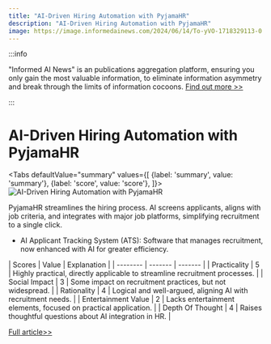 ```yaml
---
title: "AI-Driven Hiring Automation with PyjamaHR"
description: "AI-Driven Hiring Automation with PyjamaHR"
image: https://image.informedainews.com/2024/06/14/To-yVO-1718329113-0.jpg
---
```



:::info

"Informed AI News" is an publications aggregation platform, ensuring you only gain the most valuable information, to eliminate information asymmetry and break through the limits of information cocoons.  [Find out more >>](/)

:::

# AI-Driven Hiring Automation with PyjamaHR


<Tabs
	defaultValue="summary"
	values={[
	{label: 'summary', value: 'summary'},
	{label: 'score', value: 'score'},
]}>
<TabItem value="summary">
<img
  src="https://image.informedainews.com/2024/06/14/To-yVO-1718329113-0.jpg"
  alt="AI-Driven Hiring Automation with PyjamaHR"
/>



PyjamaHR streamlines the hiring process. AI screens applicants, aligns with job criteria, and integrates with major job platforms, simplifying recruitment to a single click.

* AI Applicant Tracking System (ATS): Software that manages recruitment, now enhanced with AI for greater efficiency.
</TabItem>
<TabItem value="score">
	| Scores     | Value   | Explanation |
	| -------- | ------- | ------- |
	| Practicality  | 5    | Highly practical, directly applicable to streamline recruitment processes.    |
	| Social Impact | 3     | Some impact on recruitment practices, but not widespread.    |
	| Rationality    | 4    | Logical and well-argued, aligning AI with recruitment needs.    |
	| Entertainment Value    | 2    | Lacks entertainment elements, focused on practical application.    |
	| Depth Of Thought    | 4    | Raises thoughtful questions about AI integration in HR.    |
</TabItem>
</Tabs>

[Full article>>](https://www.producthunt.com/posts/pyjamahr-2)
